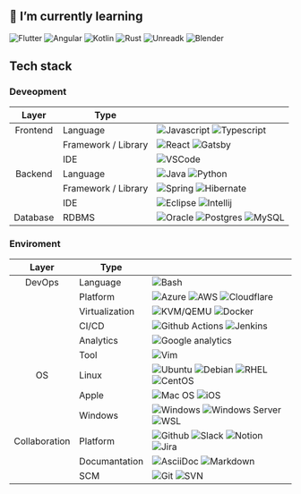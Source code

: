 ## 🌱 I’m currently learning

![Flutter](https://img.shields.io/badge/Flutter-02569B?style=for-the-badge&logo=flutter&logoColor=white) ![Angular](https://img.shields.io/badge/Angular-DD0031?style=for-the-badge&logo=angular&logoColor=white) ![Kotlin](https://img.shields.io/badge/Kotlin-0095D5?&style=for-the-badge&logo=kotlin&logoColor=white) ![Rust](https://img.shields.io/badge/Rust-000000?style=for-the-badge&logo=rust&logoColor=white) ![Unreadk](https://img.shields.io/badge/Unreal-100000?style=for-the-badge&logo=unrealengine&logoColor=white) ![Blender](https://img.shields.io/badge/blender-%23F5792A.svg?style=for-the-badge&logo=blender&logoColor=white)

## Tech stack

### Deveopment

|  Layer   | Type                |                                                                                                                                                                                                                                                                                                                          |
| :------: | ------------------- | ------------------------------------------------------------------------------------------------------------------------------------------------------------------------------------------------------------------------------------------------------------------------------------------------------------------------ |
| Frontend | Language            | ![Javascript](https://img.shields.io/badge/JavaScript-F7DF1E?style=for-the-badge&logo=javascript&logoColor=black) ![Typescript](https://img.shields.io/badge/TypeScript-007ACC?style=for-the-badge&logo=typescript&logoColor=white)                                                                                      |
|          | Framework / Library | ![React](https://img.shields.io/badge/React-20232A?style=for-the-badge&logo=react&logoColor=61DAFB) ![Gatsby](https://img.shields.io/badge/Gatsby-663399?style=for-the-badge&logo=gatsby&logoColor=white)                                                                                                                |
|          | IDE                 | ![VSCode](https://img.shields.io/badge/Visual_Studio_Code-0078D4?style=for-the-badge&logo=visual%20studio%20code&logoColor=white)                                                                                                                                                                                        |
| Backend  | Language            | ![Java](https://img.shields.io/badge/Java-ED8B00?style=for-the-badge&logo=openjdk&logoColor=white) ![Python](https://img.shields.io/badge/Python-14354C?style=for-the-badge&logo=python&logoColor=white)                                                                                                                 |
|          | Framework / Library | ![Spring](https://img.shields.io/badge/Spring-6DB33F?style=for-the-badge&logo=spring&logoColor=white) ![Hibernate](https://img.shields.io/badge/Hibernate-b6a975?style=for-the-badge&logo=hibernate&logoColor=white)                                                                                                     |
|          | IDE                 | ![Eclipse](https://img.shields.io/badge/Eclipse-2C2255?style=for-the-badge&logo=eclipse&logoColor=white) ![Intellij](https://img.shields.io/badge/IntelliJ_IDEA-000000.svg?style=for-the-badge&logo=intellij-idea&logoColor=white)                                                                                       |
| Database | RDBMS               | ![Oracle](https://img.shields.io/badge/Oracle-F80000?style=for-the-badge&logo=oracle&logoColor=black) ![Postgres](https://img.shields.io/badge/PostgreSQL-316192?style=for-the-badge&logo=postgresql&logoColor=white) ![MySQL](https://img.shields.io/badge/MySQL-00000F?style=for-the-badge&logo=mysql&logoColor=white) |

### Enviroment

|     Layer     | Type           |                                                                                                                                                                                                                                                                                                                                                                                                                        |
| :-----------: | -------------- | ---------------------------------------------------------------------------------------------------------------------------------------------------------------------------------------------------------------------------------------------------------------------------------------------------------------------------------------------------------------------------------------------------------------------- |
|    DevOps     | Language       | ![Bash](https://img.shields.io/badge/Bash-4EAA25?style=for-the-badge&logo=GNU%20Bash&logoColor=white)                                                                                                                                                                                                                                                                                                                  |
|               | Platform       | ![Azure](https://img.shields.io/badge/Microsoft_Azure-0089D6?style=for-the-badge&logo=microsoft-azure&logoColor=white) ![AWS](https://img.shields.io/badge/Amazon_AWS-232F3E?style=for-the-badge&logo=amazon-aws&logoColor=white) ![Cloudflare](https://img.shields.io/badge/Cloudflare-F38020?style=for-the-badge&logo=Cloudflare&logoColor=white)                                                                    |
|               | Virtualization | ![KVM/QEMU](https://img.shields.io/badge/KVM/QEMU-f76300?style=for-the-badge&logo=qemu&logoColor=white) ![Docker](https://img.shields.io/badge/Docker-1d63ed?style=for-the-badge&logo=docker&logoColor=white)                                                                                                                                                                                                          |
|               | CI/CD          | ![Github Actions](https://img.shields.io/badge/GitHub_Actions-2088FF?style=for-the-badge&logo=github-actions&logoColor=white) ![Jenkins](https://img.shields.io/badge/Jenkins-D24939?style=for-the-badge&logo=Jenkins&logoColor=white)                                                                                                                                                                                 |
|               | Analytics      | ![Google analytics](https://img.shields.io/badge/Google%20Analytics-E37400?style=for-the-badge&logo=google%20analytics&logoColor=white)                                                                                                                                                                                                                                                                                |
|               | Tool           | ![Vim](https://img.shields.io/badge/VIM-%2311AB00.svg?&style=for-the-badge&logo=vim&logoColor=white)                                                                                                                                                                                                                                                                                                                   |
|      OS       | Linux          | ![Ubuntu](https://img.shields.io/badge/Ubuntu-E95420?style=for-the-badge&logo=ubuntu&logoColor=white) ![Debian](https://img.shields.io/badge/Debian-A81D33?style=for-the-badge&logo=debian&logoColor=white) ![RHEL](https://img.shields.io/badge/RHEL-EE0000?style=for-the-badge&logo=redhat&logoColor=white) ![CentOS](https://img.shields.io/badge/Cent%20OS-262577?style=for-the-badge&logo=CentOS&logoColor=white) |
|               | Apple          | ![Mac OS](https://img.shields.io/badge/mac%20os-000000?style=for-the-badge&logo=apple&logoColor=white) ![iOS](https://img.shields.io/badge/iOS-000000?style=for-the-badge&logo=ios&logoColor=white)                                                                                                                                                                                                                    |
|               | Windows        | ![Windows](https://img.shields.io/badge/Windows-0078D6?style=for-the-badge&logo=windows&logoColor=white) ![Windows Server](https://img.shields.io/badge/Windows%20Server-0078D6?style=for-the-badge&logo=windows&logoColor=white) ![WSL](https://img.shields.io/badge/WSL-FCC624?style=for-the-badge&logo=linux&logoColor=black)                                                                                       |
| Collaboration | Platform       | ![Github](https://img.shields.io/badge/GitHub-100000?style=for-the-badge&logo=github&logoColor=white) ![Slack](https://img.shields.io/badge/Slack-4A154B?style=for-the-badge&logo=slack&logoColor=white) ![Notion](https://img.shields.io/badge/Notion-000000?style=for-the-badge&logo=notion&logoColor=white) ![Jira](https://img.shields.io/badge/Jira-0052CC?style=for-the-badge&logo=Jira&logoColor=white)         |
|               | Documantation  | ![AsciiDoc](https://img.shields.io/badge/AsciiDoctor-1f8197?style=for-the-badge&logo=asciidoctor&logoColor=white) ![Markdown](https://img.shields.io/badge/Markdown-000000?style=for-the-badge&logo=markdown&logoColor=white)                                                                                                                                                                                          |
|               | SCM            | ![Git](https://img.shields.io/badge/GIT-E44C30?style=for-the-badge&logo=git&logoColor=white) ![SVN](https://img.shields.io/badge/SVN-7c97c3?style=for-the-badge&logo=subversion&logoColor=white)                                                                                                                                                                                                                       |
